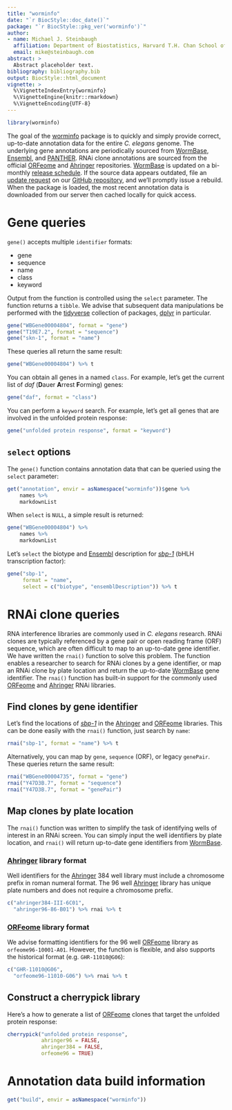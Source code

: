 ```yaml
---
title: "worminfo"
date: "`r BiocStyle::doc_date()`"
package: "`r BiocStyle::pkg_ver('worminfo')`"
author:
- name: Michael J. Steinbaugh
  affiliation: Department of Biostatistics, Harvard T.H. Chan School of Public Health
  email: mike@steinbaugh.com
abstract: >
  Abstract placeholder text.
bibliography: bibliography.bib
output: BiocStyle::html_document
vignette: >
  %\VignetteIndexEntry{worminfo}
  %\VignetteEngine{knitr::rmarkdown}
  %\VignetteEncoding{UTF-8}
---
```


```r
library(worminfo)
```

[Ahringer]: http://www.us.lifesciences.sourcebioscience.com/clone-products/non-mammalian/c-elegans/c-elegans-rnai-library/
[dplyr]: https://cran.r-project.org/package=dplyr
[Ensembl]: http://www.ensembl.org/Caenorhabditis_elegans
[ORFeome]: http://worfdb.dfci.harvard.edu
[ORFeome Dharmacon]: http://dharmacon.gelifesciences.com/non-mammalian-cdna-and-orf/c.-elegans-rnai/
[ORFeome SBS]: http://www.us.lifesciences.sourcebioscience.com/clone-products/non-mammalian/c-elegans/c-elegans-orfeome-version-11/
[PANTHER]: http://www.pantherdb.org
[tibble]: https://cran.r-project.org/package=tibble
[tidyverse]: http://tidyverse.org
[worminfo]: https://github.com/steinbaugh/worminfo
[WormBase]: http://www.wormbase.org

[*daf-2*]: http://www.wormbase.org/species/c_elegans/gene/WBGene00000898
[*daf-16*]: http://www.wormbase.org/species/c_elegans/gene/WBGene00000912
[*sbp-1*]: http://www.wormbase.org/species/c_elegans/gene/WBGene00004735
[*skn-1*]: http://www.wormbase.org/species/c_elegans/gene/WBGene00004804

The goal of the [worminfo][] package is to quickly and simply provide correct, up-to-date annotation data for the entire *C. elegans* genome. The underlying gene annotations are periodically sourced from [WormBase][], [Ensembl][], and [PANTHER][]. RNAi clone annotations are sourced from the official [ORFeome][] and [Ahringer][] repositories. [WormBase][] is updated on a bi-monthly [release schedule](http://www.wormbase.org/about/release_schedule). If the source data appears outdated, file an [update request](https://github.com/steinbaugh/worminfo/issues) on our [GitHub repository](https://github.com/steinbaugh/worminfo), and we'll promptly issue a rebuild. When the package is loaded, the most recent annotation data is downloaded from our server then cached locally for quick access.



# Gene queries

`gene()` accepts multiple `identifier` formats:

- gene
- sequence
- name
- class
- keyword

Output from the function is controlled using the `select` parameter. The function returns a `tibble`. We advise that subsequent data manipulations be performed with the [tidyverse][] collection of packages, [dplyr][] in particular.

```r
gene("WBGene00004804", format = "gene")
gene("T19E7.2", format = "sequence")
gene("skn-1", format = "name")
```

These queries all return the same result:

```r
gene("WBGene00004804") %>% t
```

You can obtain all genes in a named `class`. For example, let's get the current list of *daf* (**D**auer **A**rrest **F**orming) genes:

```r
gene("daf", format = "class")
```

You can perform a `keyword` search. For example, let's get all genes that are involved in the unfolded protein response:

```r
gene("unfolded protein response", format = "keyword")
```


## `select` options

The `gene()` function contains annotation data that can be queried using the `select` parameter:

```r
get("annotation", envir = asNamespace("worminfo"))$gene %>%
    names %>%
    markdownList
```

When `select` is `NULL`, a simple result is returned:

```r
gene("WBGene00004804") %>%
    names %>%
    markdownList
```

Let's `select` the biotype and [Ensembl][] description for [*sbp-1*][] (bHLH transcription factor):

```r
gene("sbp-1",
     format = "name",
     select = c("biotype", "ensemblDescription")) %>% t
```



# RNAi clone queries

RNA interference libraries are commonly used in *C. elegans* research. RNAi clones are typically referenced by a gene pair or open reading frame (ORF) sequence, which are often difficult to map to an up-to-date gene identifier. We have written the `rnai()` function to solve this problem. The function enables a researcher to search for RNAi clones by a gene identifier, or map an RNAi clone by plate location and return the up-to-date [WormBase][] gene identifier. The `rnai()` function has built-in support for the commonly used [ORFeome][] and [Ahringer][] RNAi libraries.


## Find clones by gene identifier

Let's find the locations of [*sbp-1*][] in the [Ahringer][] and [ORFeome][]
libraries. This can be done easily with the `rnai()` function, just search by
`name`:

```r
rnai("sbp-1", format = "name") %>% t
```

Alternatively, you can map by `gene`, `sequence` (ORF), or legacy `genePair`. These queries return the same result:

```r
rnai("WBGene00004735", format = "gene")
rnai("Y47D3B.7", format = "sequence")
rnai("Y47D3B.7", format = "genePair")
```


## Map clones by plate location

The `rnai()` function was written to simplify the task of identifying wells of
interest in an RNAi screen. You can simply input the well identifiers by plate
location, and `rnai()` will return up-to-date gene identifiers from [WormBase][].

### [Ahringer][] library format

Well identifiers for the [Ahringer][] 384 well library must include a chromosome prefix in roman numeral format. The 96 well [Ahringer][] library has unique plate numbers and does not require a chromosome prefix.

```r
c("ahringer384-III-6C01",
  "ahringer96-86-B01") %>% rnai %>% t
```

### [ORFeome][] library format

We advise formatting identifiers for the 96 well [ORFeome][] library as `orfeome96-10001-A01`. However, the function is flexible, and also supports the historical format (e.g. `GHR-11010@G06`):

```r
c("GHR-11010@G06",
  "orfeome96-11010-G06") %>% rnai %>% t
```


## Construct a cherrypick library

Here's a how to generate a list of [ORFeome][] clones that target the unfolded protein response:

```r
cherrypick("unfolded protein response",
           ahringer96 = FALSE,
           ahringer384 = FALSE,
           orfeome96 = TRUE)
```



# Annotation data build information

```r
get("build", envir = asNamespace("worminfo"))
```
